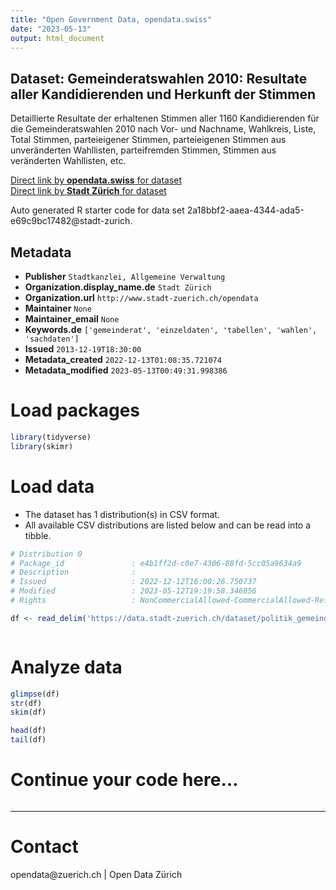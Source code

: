 ```yaml
---
title: "Open Government Data, opendata.swiss"
date: "2023-05-13"
output: html_document
---
```


## Dataset: Gemeinderatswahlen 2010: Resultate aller Kandidierenden und Herkunft der Stimmen

Detaillierte Resultate der erhaltenen Stimmen aller 1160 Kandidierenden für die Gemeinderatswahlen 2010 nach Vor- und Nachname, Wahlkreis, Liste, Total Stimmen, parteieigener Stimmen, parteieigenen Stimmen aus unveränderten Wahllisten, parteifremden Stimmen, Stimmen aus veränderten Wahllisten, etc.

[Direct link by **opendata.swiss** for dataset](https://opendata.swiss/de/dataset/gemeinderatswahlen-2010-resultate-aller-kandidierenden-und-herkunft-der-stimmen1)<br>
[Direct link by **Stadt Zürich** for dataset](https://data.stadt-zuerich.ch/dataset/politik_gemeinderatswahlen_2010_resultate)

Auto generated R starter code for data set 2a18bbf2-aaea-4344-ada5-e69c9bc17482@stadt-zurich.

## Metadata

- **Publisher** `Stadtkanzlei, Allgemeine Verwaltung`
- **Organization.display_name.de** `Stadt Zürich`
- **Organization.url** `http://www.stadt-zuerich.ch/opendata`
- **Maintainer** `None`
- **Maintainer_email** `None`
- **Keywords.de** `['gemeinderat', 'einzeldaten', 'tabellen', 'wahlen', 'sachdaten']`
- **Issued** `2013-12-19T18:30:00`
- **Metadata_created** `2022-12-13T01:08:35.721074`
- **Metadata_modified** `2023-05-13T00:49:31.998386`


# Load packages

```r

library(tidyverse)
library(skimr)

```

# Load data

-   The dataset has 1 distribution(s) in CSV format.
-   All available CSV distributions are listed below and can be read into a tibble.

```r

# Distribution 0
# Package_id               : e4b1ff2d-c0e7-4306-88fd-5cc05a9634a9
# Description              : 
# Issued                   : 2022-12-12T16:00:26.750737
# Modified                 : 2023-05-12T19:19:58.346856
# Rights                   : NonCommercialAllowed-CommercialAllowed-ReferenceNotRequired

df <- read_delim('https://data.stadt-zuerich.ch/dataset/politik_gemeinderatswahlen_2010_resultate/download/GRW_2010_resultate_kandidierende_und_herkunft_der_stimmen.csv')



```

# Analyze data

```r

glimpse(df)
str(df)
skim(df)

head(df)
tail(df)

```

# Continue your code here...

```r

```

------------------------------------------------------------------------

# Contact

opendata@zuerich.ch | Open Data Zürich
